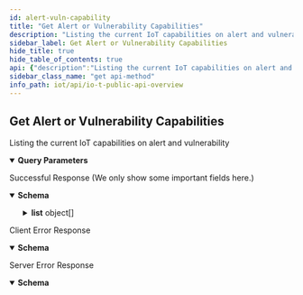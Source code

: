 ```yaml
---
id: alert-vuln-capability
title: "Get Alert or Vulnerability Capabilities"
description: "Listing the current IoT capabilities on alert and vulnerability"
sidebar_label: Get Alert or Vulnerability Capabilities
hide_title: true
hide_table_of_contents: true
api: {"description":"Listing the current IoT capabilities on alert and vulnerability","operationId":"alertVuln-capability","security":[{"X-Key-Id":[],"X-Access-Key":[]}],"tags":["IoT Public API"],"parameters":[{"description":"The customer ID to which the API call is directed","in":"query","name":"customerid","required":true,"schema":{"type":"string"}},{"description":"The type of IoT supported capabilities","in":"query","name":"type","required":true,"schema":{"type":"string","enum":["alert","vulnerability","all"]}}],"responses":{"200":{"description":"Successful Response (We only show some important fields here.)","content":{"application/json":{"schema":{"type":"object","required":["ver","api","list","total"],"properties":{"ver":{"type":"string","description":"The API version"},"api":{"type":"string","description":"The API path"},"total":{"type":"integer","description":"The total number of capabilities"},"list":{"type":"array","description":"An array of alert capabilities","items":{"type":"object","properties":{"name":{"type":"string","description":"The name of the alert/vulnerability"},"description":{"type":"string","description":"The descriptoin of this alert/vulnerability"},"source":{"type":"string","description":"The source of this alert/vulnerability"},"severity":{"type":"string","description":"The severity of this alert/vulnerability"},"type":{"type":"string","description":"The type of the alert/vulnerability"}}}}}},"examples":{"securityAlertsResponseExample":{"value":{"api":"alertVulnCapability/getList","ver":"v4.0","list":[{"name":"Suspicious port scanning activity","description":"Detected suspicious outbound port scanning activities. A port scan can be used to discover available application or networking services. A wide range port scan is not normal. It is often used by an attacker or a malware to discover target services with vulnerabilities.","type":"scanner","severity":"medium","source":"iot security"},{"name":"Potential port scanning activity","description":"Detected suspicious outbound port scanning activities. A port scan can be used to discover available application or networking services. A software initiated wide range port scan is not normal. It is often used by an attacker or a malware to discover target services with vulnerabilities.","type":"scanner","severity":"medium","source":"iot security"}],"total":2}},"vulnerabilityResponseExample":{"value":{"api":"alertVulnCapability/getList","ver":"v4.0","list":[{"name":"Windows SMB v1 Usage","description":"SMB (Server Message Block) is a protocol for sharing files. It allows a device to locate files on other devices running SMB and open, read, write to, and delete those files. There are various implementations of SMB such as Microsoft SMB and Samba. Samba provides file and print services and can integrate with a Microsoft Windows Server domain. Unfortunately, some versions of Microsoft Windows and Samba Servers running SMB v1 are vulnerable to attack because they can allow attackers to obtain sensitive information from them and launch various exploits. As a result, the use of SMB v1 on devices running Microsoft Windows or Linux is considered a security risk.","impact":"By exploiting SMB v1 vulnerabilities, an attacker can access information, run arbitrary code, launch attacks such as man-in-the-middle and denial-of-service, and install malware such as EternalBlue, WannaCry, and Conficker on the compromised system. From there, the malware can spread to other computers with which the victim interacts online. Palo Alto Networks IoT Security Team recommends that you evaluate the impact of these vulnerabilities based on their operational environment and specific clinical usage.","source":"IoT Security","severity":"High"},{"name":"CVE-2013-7404","impact":"Successful exploitation of this vulnerability may allow a remote attacker to bypass authentication and gain access to the affected devices.\n\nImpact to individual organizations depends on many factors that are unique to each organization. NCCIC recommends that organizations evaluate the impact of this vulnerability based on their operational environment and specific clinical usage.","source":"IoT Security","description":"GE Healthcare Discovery NM 750b has a password of 2getin for the insite account for (1) Telnet and (2) FTP, which has unspecified impact and attack vectors.  NOTE: it is not clear whether this password is default, hardcoded, or dependent on another system or product that requires a fixed value.","severity":"High"}],"total":2}}}}}},"4XX":{"description":"Client Error Response","content":{"application/json":{"schema":{"type":"object","properties":{"code":{"type":"string","description":"STATUS_CODE"},"msg":{"type":"string","description":"GENERAL_MESSAGE"}}},"examples":{"Bad Request":{"value":{"code":400,"msg":"Bad Request. This occurs when an HTTP request contains an invalid query string."}},"Forbidden access":{"value":{"code":403,"msg":"Forbidden access. Either the provided API key is invalid or it does not have the required RBAC permissions to run this API."}},"Too many requests":{"value":{"code":429,"msg":"Too many requests. The number of requests for device details for a single device exceeded the rate limit of 180 queries per minute per tenant."}}}}}},"5XX":{"description":"Server Error Response","content":{"application/json":{"schema":{"type":"object","properties":{"code":{"type":"string","description":"STATUS_CODE"},"msg":{"type":"string","description":"GENERAL_MESSAGE"}}},"examples":{"securityAlertsResponseExample":{"value":{"code":500,"msg":"Internal server error. A unified status for API communication type errors."}}}}}}},"method":"get","path":"/pub/v4.0/alertVuln/capability","servers":[{"url":"https://{customer-name}.iot.paloaltonetworks.com"}],"securitySchemes":{"X-Key-Id":{"description":"Your API header requires X-Key-Id for authentication.","type":"apiKey","in":"header","name":"X-Key-Id"},"X-Access-Key":{"description":"Your API header requires X-Key-Key for authentication.","type":"apiKey","in":"header","name":"X-Access-Key"}},"info":{"description":"Please refer [IoT Public API Authentication](/iot/api/iot-public-api-headers) to know how to get API Key<br/>\n","title":"IoT Public API Overview","version":"v4.0","contact":{}},"postman":{"name":"Get Alert or Vulnerability Capabilities","description":{"content":"Listing the current IoT capabilities on alert and vulnerability","type":"text/plain"},"url":{"path":["pub","v4.0","alertVuln","capability"],"host":["{{baseUrl}}"],"query":[{"disabled":false,"description":{"content":"(Required) The customer ID to which the API call is directed","type":"text/plain"},"key":"customerid","value":""},{"disabled":false,"description":{"content":"(Required) The type of IoT supported capabilities","type":"text/plain"},"key":"type","value":""}],"variable":[]},"header":[{"key":"Accept","value":"application/json"}],"method":"GET","auth":{"type":"apikey","apikey":[{"type":"any","value":"X-Key-Id","key":"key"},{"type":"any","value":"<API Key>","key":"value"},{"type":"any","value":"header","key":"in"}]}}}
sidebar_class_name: "get api-method"
info_path: iot/api/io-t-public-api-overview
---
```



## Get Alert or Vulnerability Capabilities



Listing the current IoT capabilities on alert and vulnerability

<details style={{"marginBottom":"1rem"}} data-collapsed={false} open={true}><summary style={{}}><strong>Query Parameters</strong></summary><div><ul><ParamsItem className={"paramsItem"} param={{"description":"The customer ID to which the API call is directed","in":"query","name":"customerid","required":true,"schema":{"type":"string"}}}></ParamsItem><ParamsItem className={"paramsItem"} param={{"description":"The type of IoT supported capabilities","in":"query","name":"type","required":true,"schema":{"type":"string","enum":["alert","vulnerability","all"]}}}></ParamsItem></ul></div></details><div><ApiTabs><TabItem label={"200"} value={"200"}><div>

Successful Response (We only show some important fields here.)

</div><div><MimeTabs groupId={"mime-type"}><TabItem label={"application/json"} value={"application/json"}><SchemaTabs groupId={"schema-tabs"}><TabItem label={"Schema"} value={"Schema"}><details style={{}} data-collapsed={false} open={true}><summary style={{"textAlign":"left"}}><strong>Schema</strong></summary><div style={{"textAlign":"left","marginLeft":"1rem"}}></div><ul style={{"marginLeft":"1rem"}}><SchemaItem collapsible={false} name={"ver"} required={false} schemaDescription={"The API version"} schemaName={"string"} qualifierMessage={undefined} defaultValue={undefined}></SchemaItem><SchemaItem collapsible={false} name={"api"} required={false} schemaDescription={"The API path"} schemaName={"string"} qualifierMessage={undefined} defaultValue={undefined}></SchemaItem><SchemaItem collapsible={false} name={"total"} required={false} schemaDescription={"The total number of capabilities"} schemaName={"integer"} qualifierMessage={undefined} defaultValue={undefined}></SchemaItem><SchemaItem collapsible={true} className={"schemaItem"}><details style={{}}><summary style={{}}><strong>list</strong><span style={{"opacity":"0.6"}}> object[]</span></summary><div style={{"marginLeft":"1rem"}}><div style={{"marginTop":".5rem","marginBottom":".5rem"}}>

An array of alert capabilities

</div><SchemaItem collapsible={false} name={"name"} required={false} schemaDescription={"The name of the alert/vulnerability"} schemaName={"string"} qualifierMessage={undefined} defaultValue={undefined}></SchemaItem><SchemaItem collapsible={false} name={"description"} required={false} schemaDescription={"The descriptoin of this alert/vulnerability"} schemaName={"string"} qualifierMessage={undefined} defaultValue={undefined}></SchemaItem><SchemaItem collapsible={false} name={"source"} required={false} schemaDescription={"The source of this alert/vulnerability"} schemaName={"string"} qualifierMessage={undefined} defaultValue={undefined}></SchemaItem><SchemaItem collapsible={false} name={"severity"} required={false} schemaDescription={"The severity of this alert/vulnerability"} schemaName={"string"} qualifierMessage={undefined} defaultValue={undefined}></SchemaItem><SchemaItem collapsible={false} name={"type"} required={false} schemaDescription={"The type of the alert/vulnerability"} schemaName={"string"} qualifierMessage={undefined} defaultValue={undefined}></SchemaItem></div></details></SchemaItem></ul></details></TabItem><TabItem label={"Example (from schema)"} value={"Example (from schema)"}><ResponseSamples responseExample={"{\n  \"ver\": \"string\",\n  \"api\": \"string\",\n  \"total\": 0,\n  \"list\": [\n    {\n      \"name\": \"string\",\n      \"description\": \"string\",\n      \"source\": \"string\",\n      \"severity\": \"string\",\n      \"type\": \"string\"\n    }\n  ]\n}"} language={"json"}></ResponseSamples></TabItem><TabItem label={"Security Alerts Response Example"} value={"Security Alerts Response Example"}><ResponseSamples responseExample={"{\n  \"api\": \"alertVulnCapability/getList\",\n  \"ver\": \"v4.0\",\n  \"list\": [\n    {\n      \"name\": \"Suspicious port scanning activity\",\n      \"description\": \"Detected suspicious outbound port scanning activities. A port scan can be used to discover available application or networking services. A wide range port scan is not normal. It is often used by an attacker or a malware to discover target services with vulnerabilities.\",\n      \"type\": \"scanner\",\n      \"severity\": \"medium\",\n      \"source\": \"iot security\"\n    },\n    {\n      \"name\": \"Potential port scanning activity\",\n      \"description\": \"Detected suspicious outbound port scanning activities. A port scan can be used to discover available application or networking services. A software initiated wide range port scan is not normal. It is often used by an attacker or a malware to discover target services with vulnerabilities.\",\n      \"type\": \"scanner\",\n      \"severity\": \"medium\",\n      \"source\": \"iot security\"\n    }\n  ],\n  \"total\": 2\n}"} language={"json"}></ResponseSamples></TabItem><TabItem label={"Vulnerability Response Example"} value={"Vulnerability Response Example"}><ResponseSamples responseExample={"{\n  \"api\": \"alertVulnCapability/getList\",\n  \"ver\": \"v4.0\",\n  \"list\": [\n    {\n      \"name\": \"Windows SMB v1 Usage\",\n      \"description\": \"SMB (Server Message Block) is a protocol for sharing files. It allows a device to locate files on other devices running SMB and open, read, write to, and delete those files. There are various implementations of SMB such as Microsoft SMB and Samba. Samba provides file and print services and can integrate with a Microsoft Windows Server domain. Unfortunately, some versions of Microsoft Windows and Samba Servers running SMB v1 are vulnerable to attack because they can allow attackers to obtain sensitive information from them and launch various exploits. As a result, the use of SMB v1 on devices running Microsoft Windows or Linux is considered a security risk.\",\n      \"impact\": \"By exploiting SMB v1 vulnerabilities, an attacker can access information, run arbitrary code, launch attacks such as man-in-the-middle and denial-of-service, and install malware such as EternalBlue, WannaCry, and Conficker on the compromised system. From there, the malware can spread to other computers with which the victim interacts online. Palo Alto Networks IoT Security Team recommends that you evaluate the impact of these vulnerabilities based on their operational environment and specific clinical usage.\",\n      \"source\": \"IoT Security\",\n      \"severity\": \"High\"\n    },\n    {\n      \"name\": \"CVE-2013-7404\",\n      \"impact\": \"Successful exploitation of this vulnerability may allow a remote attacker to bypass authentication and gain access to the affected devices.\\n\\nImpact to individual organizations depends on many factors that are unique to each organization. NCCIC recommends that organizations evaluate the impact of this vulnerability based on their operational environment and specific clinical usage.\",\n      \"source\": \"IoT Security\",\n      \"description\": \"GE Healthcare Discovery NM 750b has a password of 2getin for the insite account for (1) Telnet and (2) FTP, which has unspecified impact and attack vectors.  NOTE: it is not clear whether this password is default, hardcoded, or dependent on another system or product that requires a fixed value.\",\n      \"severity\": \"High\"\n    }\n  ],\n  \"total\": 2\n}"} language={"json"}></ResponseSamples></TabItem></SchemaTabs></TabItem></MimeTabs></div></TabItem><TabItem label={"4XX"} value={"4XX"}><div>

Client Error Response

</div><div><MimeTabs groupId={"mime-type"}><TabItem label={"application/json"} value={"application/json"}><SchemaTabs groupId={"schema-tabs"}><TabItem label={"Schema"} value={"Schema"}><details style={{}} data-collapsed={false} open={true}><summary style={{"textAlign":"left"}}><strong>Schema</strong></summary><div style={{"textAlign":"left","marginLeft":"1rem"}}></div><ul style={{"marginLeft":"1rem"}}><SchemaItem collapsible={false} name={"code"} required={false} schemaDescription={"STATUS_CODE"} schemaName={"string"} qualifierMessage={undefined} defaultValue={undefined}></SchemaItem><SchemaItem collapsible={false} name={"msg"} required={false} schemaDescription={"GENERAL_MESSAGE"} schemaName={"string"} qualifierMessage={undefined} defaultValue={undefined}></SchemaItem></ul></details></TabItem><TabItem label={"Example (from schema)"} value={"Example (from schema)"}><ResponseSamples responseExample={"{\n  \"code\": \"string\",\n  \"msg\": \"string\"\n}"} language={"json"}></ResponseSamples></TabItem><TabItem label={" Bad  Request"} value={" Bad  Request"}><ResponseSamples responseExample={"{\n  \"code\": 400,\n  \"msg\": \"Bad Request. This occurs when an HTTP request contains an invalid query string.\"\n}"} language={"json"}></ResponseSamples></TabItem><TabItem label={" Forbidden access"} value={" Forbidden access"}><ResponseSamples responseExample={"{\n  \"code\": 403,\n  \"msg\": \"Forbidden access. Either the provided API key is invalid or it does not have the required RBAC permissions to run this API.\"\n}"} language={"json"}></ResponseSamples></TabItem><TabItem label={" Too many requests"} value={" Too many requests"}><ResponseSamples responseExample={"{\n  \"code\": 429,\n  \"msg\": \"Too many requests. The number of requests for device details for a single device exceeded the rate limit of 180 queries per minute per tenant.\"\n}"} language={"json"}></ResponseSamples></TabItem></SchemaTabs></TabItem></MimeTabs></div></TabItem><TabItem label={"5XX"} value={"5XX"}><div>

Server Error Response

</div><div><MimeTabs groupId={"mime-type"}><TabItem label={"application/json"} value={"application/json"}><SchemaTabs groupId={"schema-tabs"}><TabItem label={"Schema"} value={"Schema"}><details style={{}} data-collapsed={false} open={true}><summary style={{"textAlign":"left"}}><strong>Schema</strong></summary><div style={{"textAlign":"left","marginLeft":"1rem"}}></div><ul style={{"marginLeft":"1rem"}}><SchemaItem collapsible={false} name={"code"} required={false} schemaDescription={"STATUS_CODE"} schemaName={"string"} qualifierMessage={undefined} defaultValue={undefined}></SchemaItem><SchemaItem collapsible={false} name={"msg"} required={false} schemaDescription={"GENERAL_MESSAGE"} schemaName={"string"} qualifierMessage={undefined} defaultValue={undefined}></SchemaItem></ul></details></TabItem><TabItem label={"Example (from schema)"} value={"Example (from schema)"}><ResponseSamples responseExample={"{\n  \"code\": \"string\",\n  \"msg\": \"string\"\n}"} language={"json"}></ResponseSamples></TabItem><TabItem label={"Security Alerts Response Example"} value={"Security Alerts Response Example"}><ResponseSamples responseExample={"{\n  \"code\": 500,\n  \"msg\": \"Internal server error. A unified status for API communication type errors.\"\n}"} language={"json"}></ResponseSamples></TabItem></SchemaTabs></TabItem></MimeTabs></div></TabItem></ApiTabs></div>
      